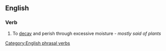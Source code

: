 ==English==

===Verb===
{{en-verb|damps off|damping off|damped off}}

# {{intransitive}} To [[decay]] and perish through excessive moisture - ''mostly said of plants''
[[Category:English phrasal verbs]]